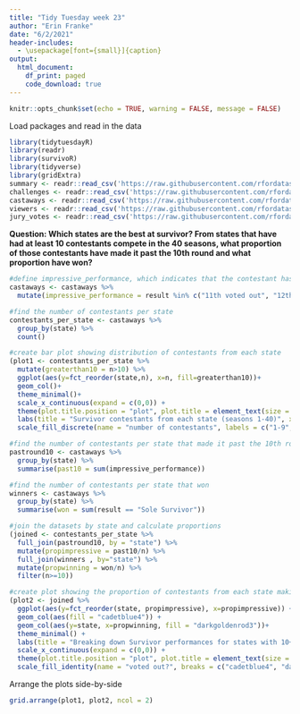 ```yaml
---
title: "Tidy Tuesday week 23"
author: "Erin Franke"
date: "6/2/2021"
header-includes:
  - \usepackage[font={small}]{caption}
output:
  html_document:
    df_print: paged
    code_download: true
---
```


```r
knitr::opts_chunk$set(echo = TRUE, warning = FALSE, message = FALSE)
```

Load packages and read in the data
```r
library(tidytuesdayR)
library(readr)
library(survivoR)
library(tidyverse)
library(gridExtra)
summary <- readr::read_csv('https://raw.githubusercontent.com/rfordatascience/tidytuesday/master/data/2021/2021-06-01/summary.csv')
challenges <- readr::read_csv('https://raw.githubusercontent.com/rfordatascience/tidytuesday/master/data/2021/2021-06-01/challenges.csv')
castaways <- readr::read_csv('https://raw.githubusercontent.com/rfordatascience/tidytuesday/master/data/2021/2021-06-01/castaways.csv')
viewers <- readr::read_csv('https://raw.githubusercontent.com/rfordatascience/tidytuesday/master/data/2021/2021-06-01/viewers.csv')
jury_votes <- readr::read_csv('https://raw.githubusercontent.com/rfordatascience/tidytuesday/master/data/2021/2021-06-01/jury_votes.csv')
```

**Question: Which states are the best at survivor? From states that have had at least 10 contestants compete in the 40 seasons, what proportion of those contestants have made it past the 10th round and what proportion have won?**

```r
#define impressive_performance, which indicates that the contestant has made it past the 10th round
castaways <- castaways %>%
  mutate(impressive_performance = result %in% c("11th voted out", "12th voted out", "13th voted out", "14th voted out", "15th voted out", "16th voted out", "17th voted out", "18th voted out", "2nd runner-up", "2nd Runner-up", "Co-runner-up", "Runner-up", "Sole Survivor"))

#find the number of contestants per state 
contestants_per_state <- castaways %>%
  group_by(state) %>%
  count()

#create bar plot showing distribution of contestants from each state
(plot1 <- contestants_per_state %>%
  mutate(greaterthan10 = n>10) %>%
  ggplot(aes(y=fct_reorder(state,n), x=n, fill=greaterthan10))+
  geom_col()+
  theme_minimal()+
  scale_x_continuous(expand = c(0,0)) +
  theme(plot.title.position = "plot", plot.title = element_text(size = 16))+
  labs(title = "Survivor contestants from each state (seasons 1-40)", x="", y="", fill = "number of contestants")+ 
  scale_fill_discrete(name = "number of contestants", labels = c("1-9", "10+")))

#find the number of contestants per state that made it past the 10th round
pastround10 <- castaways %>%
  group_by(state) %>%
  summarise(past10 = sum(impressive_performance))

#find the number of contestants per state that won
winners <- castaways %>%
  group_by(state) %>%
  summarise(won = sum(result == "Sole Survivor"))

#join the datasets by state and calculate proportions 
(joined <- contestants_per_state %>%
  full_join(pastround10, by = "state") %>%
  mutate(propimpressive = past10/n) %>%
  full_join(winners , by="state") %>%
  mutate(propwinning = won/n) %>%
  filter(n>=10))

#create plot showing the proportion of contestants from each state making it past round 10 and winning
(plot2 <- joined %>%
  ggplot(aes(y=fct_reorder(state, propimpressive), x=propimpressive)) +
  geom_col(aes(fill = "cadetblue4")) + 
  geom_col(aes(y=state, x=propwinning, fill = "darkgoldenrod3"))+
  theme_minimal() + 
  labs(title = "Breaking down Survivor performances for states with 10+ contestants", x = "proportion of state's contestants", y="") + 
  scale_x_continuous(expand = c(0,0)) + 
  theme(plot.title.position = "plot", plot.title = element_text(size = 16))+
  scale_fill_identity(name = "voted out?", breaks = c("cadetblue4", "darkgoldenrod3"), label = c("past round 10", "season's sole survivor"), guide = "legend"))
```

Arrange the plots side-by-side
```r
grid.arrange(plot1, plot2, ncol = 2)
```




